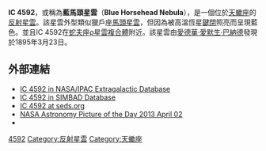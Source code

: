 {{Infobox nebula
 | name = IC 4592
 | image = Rho Ophiucus Widefield.jpg
 | caption = IC 4592在本廣視野影像的下半部。
 | type = reflection
 | epoch = [[J2000|J2000]]
 | ra = {{RA|16|11|58.6}}
 | dec = {{DEC|-19|27|17}}
 | dist_ly = 400
 | appmag_v =
 | size_v =
 | constellation = [[天蠍座|天蠍座]]
 | radius_ly = 40
 | notes =
 | names =IC 4592, Blue Horsehead Nebula
}}
'''IC 4592'''，或稱為'''藍馬頭星雲'''（'''Blue Horsehead Nebula'''），是一個位於[[天蠍座|天蠍座]]的[[反射星雲|反射星雲]]。該星雲外型類似獵戶座[[馬頭星雲|馬頭星雲]]，但因為被高溫恆星[[鍵閉|鍵閉]]照亮而呈現藍色。並且IC 4592在[[蛇夫座ρ星雲複合體|蛇夫座ρ星雲複合體]]附近。該星雲由[[愛德華·愛默生·巴納德|愛德華·愛默生·巴納德]]發現於1895年3月23日。

== 外部連結 ==
* [http://nedwww.ipac.caltech.edu/cgi-bin/nph-objsearch?objname=IC+4592 IC 4592 in NASA/IPAC Extragalactic Database]{{Wayback|url=http://nedwww.ipac.caltech.edu/cgi-bin/nph-objsearch?objname=IC+4592 |date=20191017103023 }}
* [http://simbad.u-strasbg.fr/simbad/sim-basic?Ident=IC+4592&submit=SIMBAD+search IC 4592 in SIMBAD Database]{{Wayback|url=http://simbad.u-strasbg.fr/simbad/sim-basic?Ident=IC+4592&submit=SIMBAD+search |date=20160313094250 }}
* [http://spider.seds.org/ngc/ngc.cgi?I+4592 IC 4592 at seds.org]{{Wayback|url=http://spider.seds.org/ngc/ngc.cgi?I+4592 |date=20160303225736 }}
* [http://apod.nasa.gov/apod/ap130402.html NASA Astronomy Picture of the Day 2013 April 02]{{Wayback|url=http://apod.nasa.gov/apod/ap130402.html |date=20140903234426 }}
* {{WikiSky}}

[[Category:IC天體|4592]]
[[Category:反射星雲|Category:反射星雲]]
[[Category:天蠍座|Category:天蠍座]]

{{nebula-stub}}